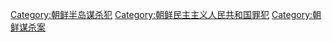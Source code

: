 [[Category:朝鲜半岛谋杀犯|Category:朝鲜半岛谋杀犯]]
[[Category:朝鲜民主主义人民共和国罪犯|Category:朝鲜民主主义人民共和国罪犯]]
[[Category:朝鲜谋杀案|Category:朝鲜谋杀案]]